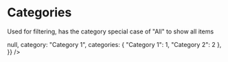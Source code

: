 


<Meta title="Design-System/Categories" component={Categories} />

# Categories

Used for filtering, has the category special case of "All" to show all items

<Canvas>
  <Story
    name="Default"
    args={{
      setCategory: () => null,
      category: "Category 1",
      categories: { "Category 1": 1, "Category 2": 2 },
    }}
  />
</Canvas>

<ArgsTable of={Categories} story="Default" />
